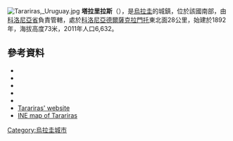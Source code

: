 {{Coord|34|15|58|S|57|37|1|W|display=title}}
[[File:Tarariras,_Uruguay.jpg|thumb]]
'''塔拉里拉斯'''（{{lang-es|Tarariras}}），是[[烏拉圭|烏拉圭]]的城鎮，位於該國南部，由[[科洛尼亞省|科洛尼亞省]]負責管轄，處於[[科洛尼亞德爾薩克拉門托|科洛尼亞德爾薩克拉門托]]東北面28公里，始建於1892年，海拔高度73米，2011年人口6,632。

==參考資料==
*{{cite web |url=http://www0.parlamento.gub.uy/leyes/AccesoTextoLey.asp?Ley=12621 |title=LEY N° 12.621 |publisher=República Oriental del Uruguay, Poder Legislativo |date=1959 |accessdate=12 July 2011 |deadurl=yes |archiveurl=https://web.archive.org/web/20160304202658/http://www0.parlamento.gub.uy/leyes/AccesoTextoLey.asp?Ley=12621 |archivedate=2016年3月4日 }}
*{{cite web |url=http://www0.parlamento.gub.uy/leyes/AccesoTextoLey.asp?Ley=13783 |title=LEY N° 13.783 |publisher=República Oriental del Uruguay, Poder Legislativo |date=1969 |accessdate=3 September 2012 |deadurl=yes |archiveurl=https://web.archive.org/web/20141219075109/http://www0.parlamento.gub.uy/leyes/AccesoTextoLey.asp?Ley=13783 |archivedate=2014年12月19日 }}
*{{cite web |url=http://www.ine.gub.uy/censos2011/resultadosfinales/cuadros/NIVEL%20DEPARTAMENTAL/Colonia/P_3_COL.xls |title=Censos 2011 Cuadros Colonia |date=2012 |publisher=INE |accessdate=25 August 2012 |archive-date=2012-11-21 |archive-url=https://www.webcitation.org/6CLeVbput?url=http://www.ine.gub.uy/censos2011/resultadosfinales/cuadros/NIVEL%20DEPARTAMENTAL/Colonia/P_3_COL.xls |dead-url=no }}
*{{cite web |url=http://www.ine.gub.uy/biblioteca/toponimico/Categorizaci%F3n%20localidades%20urbanas%20orden%20alfab%E9tico.pdf |title=Statistics of urban localities (1963–2004) |publisher=INE |date=2012 |format=PDF |accessdate=3 September 2012 |archive-date=2012-11-05 |archive-url=https://www.webcitation.org/6BwcL0IuY?url=http://www.ine.gub.uy/biblioteca/toponimico/Categorizaci%F3n%20localidades%20urbanas%20orden%20alfab%E9tico.pdf |dead-url=no }}
*{{cite web |url=http://www.ci.gub.uy/home/home/index.php?menu=sub1_13&t=secciones&secc=225 |title=Municipios of Uruguay |publisher=Congreso de Intendentes |language=es |accessdate=12 July 2011 |deadurl=yes |archiveurl=https://web.archive.org/web/20120308153806/http://www.ci.gub.uy/home/home/index.php?menu=sub1_13&t=secciones&secc=225 |archivedate=2012年3月8日 }}
*[http://www.tarariras.com/ Tarariras' website] {{Wayback|url=http://www.tarariras.com/ |date=20160308184638 }} {{es}}
*[https://web.archive.org/web/20121010044330/http://www.ine.gub.uy/mapas/censos2011/para%20colgar%20en%20web/pdf/05_UYCO/Localidades/A2H_05522%20Tarariras.pdf INE map of Tarariras]

{{Uruguay-geo-stub}}
[[Category:烏拉圭城市|Category:烏拉圭城市]]